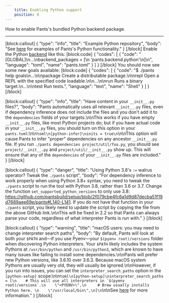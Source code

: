 ```yaml
---
    title: Enabling Python support
    position: 0
---
```


How to enable Pants's bundled Python backend package.

---

[block:callout]
{
  "type": "info",
  "title": "Example Python repository",
  "body": "See [here](https://github.com/pantsbuild/example-python) for examples of Pants's Python functionality."
}
[/block]
Enable the Python [backend](doc:backends) like this:
[block:code]
{
  "codes": [
    {
      "code": "[GLOBAL]\n...\nbackend_packages = [\n  'pants.backend.python'\n]\n",
      "language": "toml",
      "name": "pants.toml"
    }
  ]
}
[/block]
You should now see some new goals available:
[block:code]
{
  "codes": [
    {
      "code": "$ ./pants help goals\n...\n\npackage       Create a distributable package.\n\nrepl          Open a REPL with the specified code loadable.\n\n...\n\nrun           Runs a binary target.\n...\n\ntest          Run tests.",
      "language": "text",
      "name": "Shell"
    }
  ]
}
[/block]

[block:callout]
{
  "type": "info",
  "title": "Have content in your `__init__.py` files?",
  "body": "Pants automatically uses all relevant `__init__.py` files, even if dependency inference does not include the files and you don't add it to the `dependencies` fields of your targets.\n\nThis works if you have empty `__init__.py` files, like most Python projects do; but if you have actual code in your `__init__.py` files, you should turn on this option in your `pants.toml`:\n\n```toml\n[python-infer]\ninits = true\n```\n\nThis option will cause Pants to infer \"proper\" dependencies on any ancestor `__init__.py` file. If you run `./pants dependencies project/util/foo.py`, you should see `project/__init__.py` and `project/util/__init__.py` show up. This will ensure that any of the `dependencies` of your `__init__.py` files are included."
}
[/block]

[block:callout]
{
  "type": "danger",
  "title": "Using Python 3.8's `:=` walrus operator? Tweak the `./pants` script",
  "body": "For dependency inference to work properly when using Python 3.8+ syntax, you need to tweak the `./pants` script to run the tool with Python 3.8, rather than 3.6 or 3.7. Change the function `set_supported_python_versions` to only use 3.8: https://github.com/pantsbuild/setup/blob/2f079cbe4fc6a1d9d87decba51f19d7689aee69e/pants#L140-L141. If you do not have that function in your `./pants` script, you likely need to update the script by copying the file from the above GitHub link.\n\nThis will be fixed in 2.2 so that Pants can always parse your code, regardless of what interpreter Pants is run with."
}
[/block]

[block:callout]
{
  "type": "warning",
  "title": "macOS users: you may need to change interpreter search paths",
  "body": "By default, Pants will look at both your `$PATH` and—if you use Pyenv—your `$(pyenv root)/versions` folder when discovering Python interpreters. Your `$PATH` likely includes the system Pythons at `/usr/bin/python` and `/usr/bin/python3`, which are known to have many issues like failing to install some dependencies.\n\nPants will prefer new Python versions, like 3.6.10 over 3.6.3. Because macOS system Pythons are usually very old, they will usually be ignored.\n\nHowever, if you run into issues, you can set the `interpreter_search_paths` option in the `[python-setup]` scope:\n\n```toml\n[python-setup]\ninterpreter_search_paths = [\n    # This will use all interpreters in `$(pyenv root)/versions`.\n    \"<PYENV>\",\n     # Brew usually installs Python here. \n    \"/usr/local/bin\",\n]\n```\n\nSee [here](doc:python-interpreter-compatibility#changing-the-interpreter-search-path) for more information."
}
[/block]